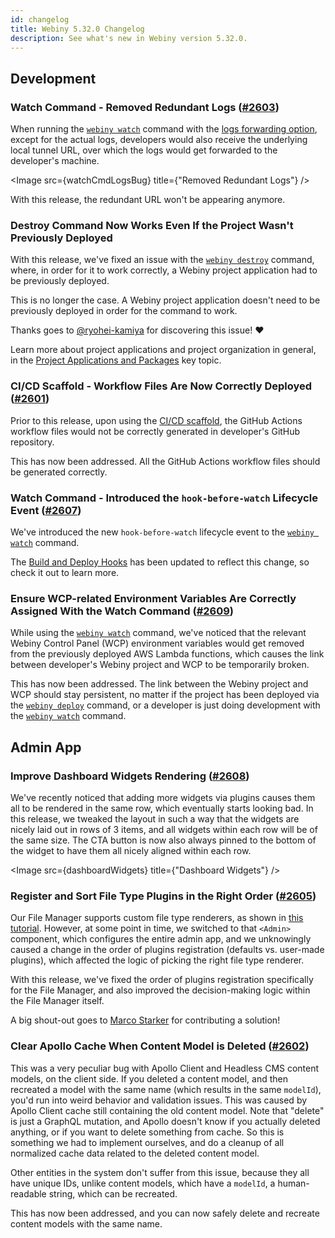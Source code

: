```yaml
---
id: changelog
title: Webiny 5.32.0 Changelog
description: See what's new in Webiny version 5.32.0.
---
```



## Development

### Watch Command - Removed Redundant Logs ([#2603](https://github.com/webiny/webiny-js/pull/2603))

When running the [`webiny watch`](/docs/core-development-concepts/basics/watch-command) command with the [logs forwarding option](/docs/core-development-concepts/basics/watch-command#enabling-logs-forwarding), except for the actual logs, developers would also receive the underlying local tunnel URL, over which the logs would get forwarded to the developer's machine.

<Image src={watchCmdLogsBug} title={"Removed Redundant Logs"} />

With this release, the redundant URL won't be appearing anymore.

### Destroy Command Now Works Even If the Project Wasn't Previously Deployed

With this release, we've fixed an issue with the [`webiny destroy`](/docs/infrastructure/basics/destroy-cloud-infrastructure) command, where, in order for it to work correctly, a Webiny project application had to be previously deployed.

This is no longer the case. A Webiny project application doesn't need to be previously deployed in order for the command to work.

Thanks goes to [@ryohei-kamiya](https://github.com/ryohei-kamiya) for discovering this issue! ❤️

<Alert type="info" title="Project Applications">

Learn more about project applications and project organization in general, in the [Project Applications and Packages](/docs/core-development-concepts/project-organization/project-applications-and-packages) key topic.

</Alert>

### CI/CD Scaffold - Workflow Files Are Now Correctly Deployed ([#2601](https://github.com/webiny/webiny-js/pull/2601))

Prior to this release, upon using the [CI/CD scaffold](/docs/core-development-concepts/ci-cd/setup), the GitHub Actions workflow files would not be correctly generated in developer's GitHub repository.

This has now been addressed. All the GitHub Actions workflow files should be generated correctly.

### Watch Command - Introduced the `hook-before-watch` Lifecycle Event ([#2607](https://github.com/webiny/webiny-js/pull/2607))

We've introduced the new `hook-before-watch` lifecycle event to the [`webiny watch`](/docs/core-development-concepts/basics/watch-command) command.

The [Build and Deploy Hooks](/docs/infrastructure/basics/build-and-deploy-hooks) has been updated to reflect this change, so check it out to learn more.

### Ensure WCP-related Environment Variables Are Correctly Assigned With the Watch Command ([#2609](https://github.com/webiny/webiny-js/pull/2609))

While using the [`webiny watch`](/docs/core-development-concepts/basics/watch-command) command, we've noticed that the relevant Webiny Control Panel (WCP) environment variables would get removed from the previously deployed AWS Lambda functions, which causes the link between developer's Webiny project and WCP to be temporarily broken.

This has now been addressed. The link between the Webiny project and WCP should stay persistent, no matter if the project has been deployed via the [`webiny deploy`](/docs/core-development-concepts/basics/project-deployment) command, or a developer is just doing development with the [`webiny watch`](/docs/core-development-concepts/basics/watch-command) command.

## Admin App

### Improve Dashboard Widgets Rendering ([#2608](https://github.com/webiny/webiny-js/pull/2608))

We've recently noticed that adding more widgets via plugins causes them all to be rendered in the same row, which eventually starts looking bad. In this release, we tweaked the layout in such a way that the widgets are nicely laid out in rows of 3 items, and all widgets within each row will be of the same size. The CTA button is now also always pinned to the bottom of the widget to have them all nicely aligned within each row.

<Image src={dashboardWidgets} title={"Dashboard Widgets"} />

### Register and Sort File Type Plugins in the Right Order ([#2605](https://github.com/webiny/webiny-js/pull/2605))

Our File Manager supports custom file type renderers, as shown in [this tutorial](/docs/file-manager/extending/create-a-file-type-plugin). However, at some point in time, we switched to that `<Admin>` component, which configures the entire admin app, and we unknowingly caused a change in the order of plugins registration (defaults vs. user-made plugins), which affected the logic of picking the right file type renderer.

With this release, we've fixed the order of plugins registration specifically for the File Manager, and also improved the decision-making logic within the File Manager itself.

A big shout-out goes to [Marco Starker](https://github.com/DasRed) for contributing a solution!

### Clear Apollo Cache When Content Model is Deleted ([#2602](https://github.com/webiny/webiny-js/pull/2602))

This was a very peculiar bug with Apollo Client and Headless CMS content models, on the client side. If you deleted a content model, and then recreated a model with the same name (which results in the same `modelId`), you'd run into weird behavior and validation issues. This was caused by Apollo Client cache still containing the old content model. Note that "delete" is just a GraphQL mutation, and Apollo doesn't know if you actually deleted anything, or if you want to delete something from cache. So this is something we had to implement ourselves, and do a cleanup of all normalized cache data related to the deleted content model.

Other entities in the system don't suffer from this issue, because they all have unique IDs, unlike content models, which have a `modelId`, a human-readable string, which can be recreated.

This has now been addressed, and you can now safely delete and recreate content models with the same name.
